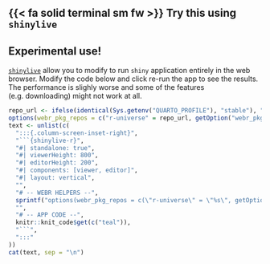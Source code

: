 ## {{< fa solid terminal sm fw >}} Try this using `shinylive`

::: {.callout-warning appearance="simple" collapse="true"}
## Experimental use!

[`shinylive`](https://shiny.posit.co/py/docs/shinylive.html) allow you to modify to run `shiny` application entirely in the web browser. Modify the code below and click re-run the app to see the results.
The performance is slighly worse and some of the features (e.g. downloading) might not work at all.
:::

```r
repo_url <- ifelse(identical(Sys.getenv("QUARTO_PROFILE"), "stable"), "https://insightsengineering.r-universe.dev", "https://pharmaverse.r-universe.dev")
options(webr_pkg_repos = c("r-universe" = repo_url, getOption("webr_pkg_repos")))
text <- unlist(c(
  ":::{.column-screen-inset-right}",
  "```{shinylive-r}",
  "#| standalone: true",
  "#| viewerHeight: 800",
  "#| editorHeight: 200",
  "#| components: [viewer, editor]",
  "#| layout: vertical",
  "",
  "# -- WEBR HELPERS --",
  sprintf("options(webr_pkg_repos = c(\"r-universe\" = \"%s\", getOption(\"webr_pkg_repos\")))", repo_url),
  "",
  "# -- APP CODE --",
  knitr::knit_code$get(c("teal")),
  "```",
  ":::"
))
cat(text, sep = "\n")
```
